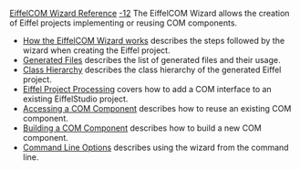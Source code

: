 [[Property:title|EiffelCOM Wizard Reference]]
[[Property:weight|-12]]
The EiffelCOM Wizard allows the creation of Eiffel projects implementing or reusing COM components. 
*  [[How the EiffelCOM Wizard works|How the EiffelCOM Wizard works]]  describes the steps followed by the wizard when creating the Eiffel project. 
*  [[Generated Files|Generated Files]]  describes the list of generated files and their usage. 
*  [[Class Hierarchy|Class Hierarchy]]  describes the class hierarchy of the generated Eiffel project. 
*  [[Eiffel Project Processing|Eiffel Project Processing]]  covers how to add a COM interface to an existing EiffelStudio project. 
*  [[Reusing a COM Component|Accessing a COM Component]]  describes how to reuse an existing COM component. 
*  [[Building a COM Component|Building a COM Component]]  describes how to build a new COM component. 
*  [[Wizards: Command Line Options|Command Line Options]]  describes using the wizard from the command line. 

{{seealso| '''See Also''' <br/>
[[EiffelCOM Wizard Introduction|Introduction]]  <br/>
[[EiffelCOM Wizard Guided Tour|Guided Tour]]  }}





